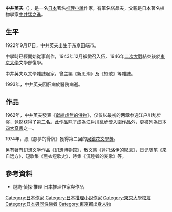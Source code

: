 {{Infobox writer <!-- for more information see [[:Template:Infobox_writer/doc|:Template:Infobox writer/doc]] -->
| name = 中井英夫
| image =
| caption =
| birth_date = {{birth date|1922|09|17|df=y}}
| birth_place ={{JPN}}[[東京都|東京都]]瀧野川區[[田端|田端]]（現[[北區_(東京都)|北區]]）
| death_date = {{death date and age|1993|12|10|1922|09|17|df=y}}
| death_place ={{JPN}}[[東京都|東京都]][[日野市|日野市]]
| nationality ={{JPN}}
| occupation = [[小說家|小說家]]
| genre = [[推理小說|推理小說]]
| movement =
| notableworks = 《献给虚无的供物》
| influences =
| influenced =
| website =
}}
{{japanese|japanese=中井 英夫|kana= |romaji=Nakai Hideo}}

'''中井英夫'''（{{bd|1922年|9月17日|1993年|12月10日|Nakai Hideo}}），是一名[[日本|日本]]著名[[推理小說|推理小說]]作家，有筆名塔晶夫，父親是日本著名植物學家[[中井猛之進|中井猛之進]]。

== 生平 ==
1922年9月17日，中井英夫出生于东京田端市。

中學時已經開始從事創作，1943年12月被徵召入伍，1946年[[二次大戰|二次大戰]]結束後於[[東京大學|東京大學]]文學部復學。

中井英夫以文學雜誌起家，曾主編《新思潮》及《短歌》等雜誌。

1993年，中井英夫因肝病於醫院病逝。

== 作品 ==
1962年，中井英夫發表《[[獻給虛無的供物|獻給虛無的供物]]》，仅仅以最初的两章参选江户川乱步奖，竟然获得了第二名。此作品除了成為[[江戶川亂步獎|江戶川亂步獎]]入圍作品外，更被列為日本[[四大奇書|四大奇書]]之一。

1974年，憑《惡夢的骨牌》獲得第二回的[[泉鏡花文學獎|泉鏡花文學獎]]。

另有著有幻想文学作品《幻想博物馆》，散文集《肯托洛伊的叹息》，日记随笔《来自远方》，短歌集《黑衣短歌史》，诗集《沉睡者的哀歌》等。
{{日本人物小作品}}

==參考資料==
*謎詭·偵探·推理 日本推理作家與作品

{{DEFAULTSORT:Nakai Hideo}}
[[Category:日本作家|Category:日本作家]]
[[Category:日本推理小說作家|Category:日本推理小說作家]]
[[Category:東京大學校友|Category:東京大學校友]]
[[Category:日本男同性戀者|Category:日本男同性戀者]]
[[Category:東京都出身人物|Category:東京都出身人物]]